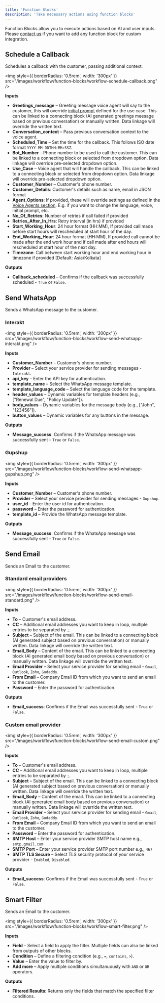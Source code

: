 ```yaml
---
title: 'Function Blocks'
description: 'Take necessary actions using function blocks'
---
```



Function Blocks allow you to execute actions based on AI and user inputs. Please [contact us](https://www.subverseai.com/contact-us) if you want to add any function block for custom integration.

## Schedule a Callback
Schedules a callback with the customer, passing additional context.

<img
  style={{ borderRadius: '0.5rem', width: '300px' }}
  src="/images/workflow/function-blocks/workflow-schedule-callback.png"
/>

**Inputs**
- **Greetings_message** – Greeting message voice agent will say to the customer, this will override [initial prompt](/voice-agents/prompting#initial-prompt) defined for the use case. This can be linked to a connecting block (AI generated greetings meesage based on previous conversation) or manually written. Data linkage will override the written text.
- **Conversation_context** – Pass previous conversation context to the voice agent.
- **Scheduled_Time** – Set the time for the callback. This follows ISO date format `YYYY-MM-DDTHH:MM:SSZ`.
- **Bot_Number** – Phone number to be used to call the customer. This can be linked to a connecting block or selected from dropdown option. Data linkage will override pre-selected dropdown option.
- **Use_Case** – Voice agent that will handle the callback. This can be linked to a connecting block or selected from dropdown option. Data linkage will override pre-selected dropdown option.
- **Customer_Number** – Customer's phone number.
- **Customer_Details**: Customer's details such as name, email in JSON format
- **Agent_Options**: If provided, these will override settings as defined in the [Voice Agents section](/voice-agents/prompting). E.g. if you want to change the language, voice, initial prompt, etc.
- **No_Of_Retries**: Number of retries if call failed if provided
- **Retries_After_In_Hrs**: Retry interval (in hrs) if provided
- **Start_Working_Hour**: 24 hour format (HH:MM), If provided call made before start hours will rescheduled at start hour of the day.
- **End_Working_Hour**: 24 hour format (HH:MM), If provided call cannot be made after the end work hour and if call made after end hours will rescheduled at start hour of the next day.
- **Timezone**: Call between start working hour and end working hour in timezone if provided [Default: Asia/Kolkata]

**Outputs**
- **Callback_scheduled** – Confirms if the callback was successfully scheduled - `True` or `False`.


## Send WhatsApp
Sends a WhatsApp message to the customer.

### Interakt

<img
  style={{ borderRadius: '0.5rem', width: '300px' }}
  src="/images/workflow/function-blocks/workflow-send-whatsapp-interakt.png"
/>

**Inputs**
- **Customer_Number** – Customer's phone number.
- **Provider** – Select your service provider for sending messages - `Interakt`.
- **api_key** – Enter the API key for authentication.
- **template_name** – Select the WhatsApp message template.
- **template_language_code** – Select the language code for the template.
- **header_values** – Dynamic variables for template headers (e.g., ["Renewal Due", "Policy Update"]).
- **body_values** – Dynamic variables for the message body (e.g., ["John", "123456"]).
- **button_values** – Dynamic variables for any buttons in the message.

**Outputs**
- **Message_success**: Confirms if the WhatsApp message was successfully sent - `True` or `False`.

### Gupshup

<img
  style={{ borderRadius: '0.5rem', width: '300px' }}
  src="/images/workflow/function-blocks/workflow-send-whatsapp-gupshup.png"
/>

**Inputs**
- **Customer_Number** – Customer's phone number.
- **Provider** – Select your service provider for sending messages - `Gupshup`.
- **user_id** – Enter the user id for authentication.
- **password** – Enter the password for authentication.
- **template_id** – Provide the WhatsApp message template.

**Outputs**
- **Message_success**: Confirms if the WhatsApp message was successfully sent - `True` or `False`.

## Send Email
Sends an Email to the customer.

### Standard email providers

<img
  style={{ borderRadius: '0.5rem', width: '300px' }}
  src="/images/workflow/function-blocks/workflow-send-email-standard.png"
/>

**Inputs**
- **To** – Customer's email address.
- **CC** – Additional email addresses you want to keep in loop, multiple entries to be separated by `;`.
- **Subject** – Subject of the email. This can be linked to a connecting block (AI generated subject based on previous conversation) or manually written. Data linkage will override the written text.
- **Email_Body** – Content of the email. This can be linked to a connecting block (AI generated email body based on previous conversation) or manually written. Data linkage will override the written text.
- **Email Provider** – Select your service provider for sending email - `Gmail`, `Outlook`, `Zoho`, `Godaddy`.
- **From Email** – Company Email ID from which you want to send an email to the customer. 
- **Password** – Enter the password for authentication.

**Outputs**
- **Email_success**: Confirms if the Email was successfully sent - `True` or `False`.

### Custom email provider

<img
  style={{ borderRadius: '0.5rem', width: '300px' }}
  src="/images/workflow/function-blocks/workflow-send-email-custom.png"
/>

**Inputs**
- **To** – Customer's email address.
- **CC** – Additional email addresses you want to keep in loop, multiple entries to be separated by `;`.
- **Subject** – Subject of the email. This can be linked to a connecting block (AI generated subject based on previous conversation) or manually written. Data linkage will override the written text.
- **Email_Body** – Content of the email. This can be linked to a connecting block (AI generated email body based on previous conversation) or manually written. Data linkage will override the written text.
- **Email Provider** – Select your service provider for sending email - `Gmail`, `Outlook`, `Zoho`, `Godaddy`.
- **From Email** – Company Email ID from which you want to send an email to the customer.
- **Password** – Enter the password for authentication.
- **SMTP Host** – Enter your service provider SMTP host name e.g., `smtp.gmail.com`
- **SMTP Port** – Enter your service provider SMTP port number e.g., `467`
- **SMTP TLS Secure** – Select TLS security protocol of your service provider - `Enabled`, `Disabled`.

**Outputs**
- **Email_success**: Confirms if the Email was successfully sent - `True` or `False`.


## Smart Filter
Sends an Email to the customer.

<img
  style={{ borderRadius: '0.5rem', width: '300px' }}
  src="/images/workflow/function-blocks/workflow-smart-filter.png"
/>

**Inputs**
- **Field** – Select a field to apply the filter. Multiple fields can also be linked from outputs of other blocks.
- **Condition** – Define a filtering condition (e.g., `=`, `contains`, `>`).
- **Value** – Enter the value to filter by.
- **Add more** – Apply multiple conditions simultanuously with `AND` or `OR` operators.

**Outputs**
- **Filtered Results**: Returns only the fields that match the specified filter conditions.
